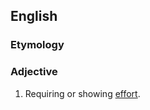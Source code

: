 ==English==

===Etymology===
{{suffix|en|effort|ful}}

===Adjective===
{{en-adj}}

# Requiring or showing [[effort]].